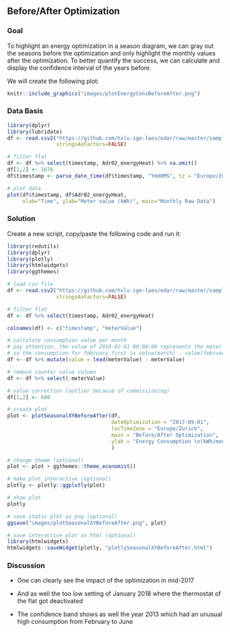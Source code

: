 \newpage
## Before/After Optimization {#dataVisSeasonalBefAft}
### Goal
To highlight an energy optimization in a season diagram, we can gray out the seasons before the optimization and only highlight the monthly values after the optimization. To better quantify the success, we can calculate and display the confidence interval of the years before.

We will create the following plot:

```r
knitr::include_graphics("images/plotEnergyConsBeforeAfter.png")
```

### Data Basis

```r
library(dplyr)
library(lubridate)
df <- read.csv2("https://github.com/hslu-ige-laes/edar/raw/master/sampleData/flatHeatAndHotWater.csv",
                stringsAsFactors=FALSE)

# filter flat
df <- df %>% select(timestamp, Adr02_energyHeat) %>% na.omit()
df[1,2] <- 1676
df$timestamp <- parse_date_time(df$timestamp, "YmdHMS", tz = "Europe/Zurich")

# plot data
plot(df$timestamp, df$Adr02_energyHeat,
     xlab="Time", ylab="Meter value (kWh)", main="Monthly Raw Data")
```

\newpage
### Solution
Create a new script, copy/paste the following code and run it:

```r
library(redutils)
library(dplyr)
library(plotly)
library(htmlwidgets)
library(ggthemes)

# load csv file
df <- read.csv2("https://github.com/hslu-ige-laes/edar/raw/master/sampleData/flatHeatAndHotWater.csv",
                stringsAsFactors=FALSE)

# filter flat
df <- df %>% select(timestamp, Adr02_energyHeat)

colnames(df) <- c("timestamp", "meterValue")

# calculate consumption value per month
# pay attention, the value of 2010-02-01 00:00:00 represents the meter reading on february first,
# so the consumption for february first is value(march) - value(february)!
df <- df %>% mutate(value = lead(meterValue) - meterValue)

# remove counter value column
df <- df %>% select(-meterValue)

# value correction (outlier because of commissioning)
df[1,2] <- 600

# create plot
plot <- plotSeasonalXYBeforeAfter(df,
                                  dateOptimization = "2017-09-01",
                                  locTimeZone = "Europe/Zurich",
                                  main = "Before/After Optimization",
                                  ylab = "Energy Consumption \n(kWh/month)"
                                  )

# change theme (optional)
plot <- plot + ggthemes::theme_economist()

# make plot interactive (optional)
plotly <- plotly::ggplotly(plot)

# show plot
plotly

```

```r
# save static plot as png (optional)
ggsave("images/plotSeasonalXYBeforeAfter.png", plot)
```

```r
# save interactive plot as html (optional)
library(htmlwidgets)
htmlwidgets::saveWidget(plotly, "plotlySeasonalXYBeforeAfter.html")
```

### Discussion

* One can clearly see the impact of the optimization in mid-2017

* And as well the too low setting of January 2018 where the thermostat of the flat got deactivated

* The confidence band shows as well the year 2013 which had an unusual high consumption from February to June


